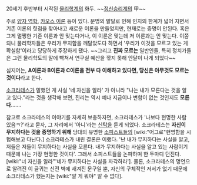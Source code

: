 20세기 후반부터 시작된 [[물리학]]계의 화두. ~~[[정신승리]]계의 甲~~

주로 [[양자 역학]], [[카오스 이론]] 등이 있다. 문명의 발달로 인해 인지의 한계가 넓어 지면서 기존 이론의 헛점을 찾아내고 새로운 이론을 만들었지만, 현재로는 증명이 안된다. 혹은 그게 멀쩡한 기존 이론과 안 맞는다거나, 이 이론은 맞는데 저 이론과는 안 맞는다. 이쯤 되니 물리학자들은 우리가 무지함을 깨달았도다 하면서 '우리가 이것을 모르고 있는 게 확실함'이라고 당당하게 주장하게 됐다. ~~그리고 '''진짜 모르는''' 일반인들, 특히 정치가들은 그런 물리학도의 말에 빡쳐서 연구실 예산을 깎지 못해 안달이 나게 되었다~~

심지어는, '''A이론과 B이론과 C이론을 전부 다 이해하고 있다면, 당신은 아무것도 모르는 것이다'''라고 한다.

[[소크라테스]]가 말했던 게 사실 '네 자신을 알라' 가 아니라 "나는 내가 모른다는 것을 알고 있다."라는 것을 생각해 보면, 진리는 역시 예나 지금이나 변함이 없는 것인지도 '''모른다'''…….

참고로 소크라테스의 이야기를 자세히 보충하자면, 소크라테스가 '나보다 현명한 사람 있음ㅋ?'라고 묻자, 그 자리에서 '아니'라는 [[신탁]]을 듣게 되었다. 소크라테스는 '''자신이 무지하다는 것을 증명하기 위해''' 당대의 유명한 [[소피스트]]들의 [wiki:"어그로"현명함을 시험해보고 다닌다.] 소크라테스가 내린 결론은 이랬다. '난 내가 무지하다는 사실을 알고, 저들은 저들이 무지하다는 사실을 모른다. 내가 무지하다는 사실을 알고 있는 사람이기 때문에 나는 가장 현명한 것이다'. 그래서 소피스트들을 논파하며 한 두마디 던진다. [wiki:"너 자신을 알라"'네가 무지하다는 사실을 자각하라']. 물론, 소크라테스의 명언으로 알려진 이 글귀는 신전 벽에 새겨진 문구일 뿐, 자신의 구체적인 저서가 없기 때문에 소크라테스가 했는지는 [wiki:"알 게 뭐야" 알 수 없다].

